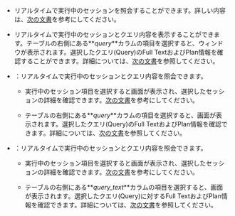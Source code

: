 <InDoc product="redis,mongodb">

- <Cmdname sid="active_sessions" className="uitext" />

  リアルタイムで実行中のセッションを照会することができます。詳しい内容は、[次の文書](#using-activesessions)を参考にしてください。

</InDoc>

<InDoc product="mysql,altibase,cubrid">

- <Cmdname sid="active_sessions" className="uitext" />

  リアルタイムで実行中のセッションとクエリ内容を表示することができます。テーブルの右側にある**_query_**カラムの項目を選択すると、<Cmdname sid="TTL06224" className="uitext" />ウィンドウが表示されます。選択したクエリ(Query)のFull TextおよびPlan情報を確認することができます。詳細については、[次の文書](#query-details)を参照してください。

</InDoc>

<InDoc product="postgresql">

- <Cmdname sid="active_sessions" className="uitext" />：リアルタイムで実行中のセッションとクエリ内容を照会できます。

  - 実行中のセッション項目を選択すると<Cmdname sid="session_detail" className="uitext" />画面が表示され、選択したセッションの詳細を確認できます。[次の文書](#session-details)を参考にしてください。

  - テーブルの右側にある**_query_**カラムの項目を選択すると、<Cmdname sid="TTL06224" className="uitext" />画面が表示されます。選択したクエリ(Query)のFull TextおよびPlan情報を確認できます。詳細については、[次の文書](#query-details)を参照してください。

</InDoc>

<InDoc product="oracle-pro,oracle">

- <Cmdname sid="active_sessions" className="uitext" />：リアルタイムで実行中のセッションとクエリ内容を照会できます。

  - 実行中のセッション項目を選択すると<Cmdname sid="session_detail" className="uitext" />画面が表示され、選択したセッションの詳細を確認できます。[次の文書](#session-details)を参考にしてください。

  - テーブルの右側にある**_query_text_**カラムの項目を選択すると、<Cmdname sid="TTL06224" className="uitext" />画面が表示されます。選択したクエリ(Query)に対するFull TextおよびPlan情報を確認できます。詳細については、[次の文書](#query-details)を参照してください。

</InDoc>
